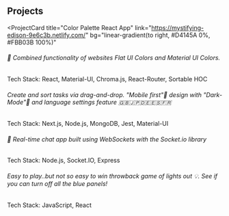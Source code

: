 ## Projects

<ProjectCard
  title="Color Palette React App"
  link="https://mystifying-edison-9e6c3b.netlify.com/"
  bg="linear-gradient(to right, #D4145A 0%, #FBB03B 100%)"
>
  
<h6>🎨 Combined functionality of websites Flat UI Colors and Material UI Colors.</h6>
  Tech Stack: React, Material-UI, Chroma.js, React-Router, Sortable HOC

  

</ProjectCard>
<ProjectCard
  title="Mobile next.JS Task App"
  link="https://saizen408.github.io/nextTask/"
  bg="linear-gradient(to right, #662D8C 0%, #ED1E79 100%)"
>
  <h6>Create and sort tasks via drag-and-drop.
  "Mobile first"📱 design with "Dark-Mode"🌙 and language settings feature 🇬🇧🇯🇵🇩🇪🇪🇸🇫🇷</h6>
  Tech Stack: Next.js, Node.js, MongoDB, Jest, Material-UI

  
</ProjectCard>
<ProjectCard
  title="SOCKET.IO Chat App"
  link="https://eric-node-chat-app-socket-io.herokuapp.com/"
  bg="linear-gradient(to right, #009245 0%, #FCEE21 100%)"
>
  <h6>💬 Real-time chat app built using WebSockets with the Socket.io library</h6> 
  Tech Stack: Node.js, Socket.IO, Express
</ProjectCard>
<ProjectCard
  title="React Lights Out Game"
  link="https://saizen408.github.io/Lights_Out_Game/"
  bg="linear-gradient(to right, #D585FF 0%, #00FFEE 100%)"
>
  <h6>Easy to play..but not so easy to win throwback game of lights out 💡. See if you can turn off all the blue panels!</h6>
  Tech Stack: JavaScript, React

</ProjectCard>
